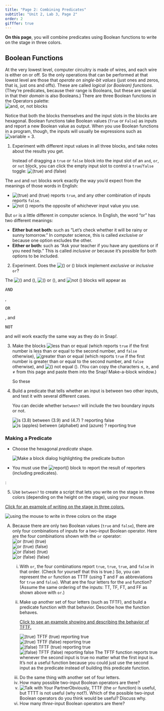 ```yaml
---
title: "Page 2: Combining Predicates"
subtitle: "Unit 2, Lab 3, Page 2"
order: 2
gifffer: true
---
```


::: learn
**On this page**, you will combine predicates using Boolean functions to write on the stage in three colors.
:::

## Boolean Functions

At the very lowest level, computer circuitry is made of wires, and each wire is either on or off. So the only operations that can be performed at that lowest level are those that <em>operate on single-bit values</em> (just ones and zeros, that is, just ons and offs). These are called <em>logical (or Boolean) functions</em>. (They're predicates, because their range is Booleans, but these are special in that their <em>domain</em> is also Booleans.) There are three Boolean functions in the Operators palette:<br /> <img src="/img/prog/Booleans.png" title="and, or, not blocks" alt="and, or, not blocks" class="ms-4"/><br />



Notice that both the blocks themselves and the input slots in the blocks are hexagonal. Boolean functions take Boolean values (`True` or `False`) as inputs and report a new Boolean value as output. When you use Boolean functions in a program, though, the inputs will usually be expressions such as <img src="/img/2-complexity/var=3.png" title="variable = 3" alt="variable = 3"/>.



::: forYouToDo

(@) Experiment with different input values in all three blocks, and take notes about the results you get.

    :::: endnote
    Instead of dragging a `true` or `false` block into the input slot of an `and`, `or`, or `not` block, you can click the empty input slot to control a `true`/`false` toggle: <img src="/img/2-complexity/true-and-false.png" title="(true) and (false)" alt="(true) and (false)" class="inline"/>
    ::::

:::

The `and` and `not` blocks work exactly the way you'd expect from the meanings of those words in English:

<ul>



<li><img src="/img/2-complexity/true-and-true.png" title="(true) and (true)" alt="(true) and (true)"/> reports `true`, and any other combination of inputs reports `false`.</li>



<li><img src="/img/blocks/not.png" title="not ()" alt="not ()"/> reports the opposite of whichever input value you use.</li>

</ul>



But `or` is a little different in computer science. In English, the word "or" has two different meanings:

<ul>

<li>**Either but not both:** such as "Let's check whether it will be rainy or sunny tomorrow." In computer science, this is called <em>exclusive or</em> because one option excludes the other.</li>

<li>**Either or both:** such as "Ask your teacher if you have any questions or if you need help." This is called <em>inclusive or</em> because it's possible for both options to be included.</li>

</ul>



::: forYouToDo

(@) Experiment. Does the <img src="/img/blocks/or.png" title="() or ()" alt="() or ()"/> block implement <em>exclusive</em> or <em>inclusive</em> `or`?

:::

::: examFullWidth


::: pseudop
The <img src="/img/blocks/and-full-size.png" title="() and ()" alt="() and ()"/>, <img src="/img/blocks/or.png" title="() or ()" alt="() or ()"/>, and <img src="/img/blocks/not.png" title="not ()" alt="not ()"/> blocks will appear as

```{=html}
<pre class="inline">AND</pre>
```
,

```{=html}
<pre class="inline">OR</pre>
```
, and

```{=html}
<pre class="inline">NOT</pre>
```
and will work exactly the same way as they do in Snap<em>!</em>.
:::
:::

::: forYouToDo
(@) Make the blocks <img src="/img/blocks/less-than-or-equal.png" title="less than or equal" alt="less than or equal" class="inline"/> (which reports `true` if the first number is less than or equal to the second number, and `false` otherwise), <img src="/img/blocks/greater-than-or-equal.png" title="greater than or equal" alt="greater than or equal" class="inline"/> (which reports `true` if the first number is greater than or equal to the second number, and `false` otherwise), and <img src="/img/2-complexity/not-equal.png" title="() not equal ()" alt="() not equal ()" class="inline"/>. (You can copy the characters ≤, ≥, and ≠ from this page and paste them into the Snap<i>!</i> Make-a-block window.)

    So these

(@) Build a predicate that tells whether an input is between two other inputs, and test it with several different cases.

    :::: sidenote
    You can decide whether `between?` will include the two boundary inputs or not.
    ::::

    <img src="/img/2-complexity/number-between-two-others(with-result-false).png" title="is (3.8) between (3.9) and (4.7) ? reporting false" alt="is (3.8) between (3.9) and (4.7) ? reporting false" class="ms-4"/> <img src="/img/2-complexity/word-between-two-others(with-result-true).png" title="is (apples) between (alphabet) and (azure) ? reporting true" alt="is (apples) between (alphabet) and (azure) ? reporting true" class="ms-4"/>

:::: narrower
### **Making a Predicate **

<ul>

<li>

Choose the hexagonal <em>predicate</em> shape.<br />

<img src="/img/2-complexity/make-predicate.png" title="Make a block dialog highlighting the predicate button" alt="Make a block dialog highlighting the predicate button" class="ms-4"/>

</li>

<li>You must use the <img src="/img/blocks/report.png" title="report()" alt="report()" class="py-0"/> block to report the result of reporters (including predicates).</li>

</ul>:
:::

<!--<img class="ms-4" data-gifffer="/img/2-complexity/defining-even-predicate.gif" alt="defining a predicate block" title="defining a predicate block" />-->

(@) Use `between?` to create a script that lets you write on the stage in three colors (depending on the height on the stage), using your mouse.

::: endnote
<a href="#hint-three-colors" data-bs-toggle="collapse" title="Click for an example of writing on the stage in three colors.">Click for an example of writing on the stage in three colors.</a>

::: {#hint-three-colors .collapse}
<img title="using the mouse to write in three colors on the stage" alt="using the mouse to write in three colors on the stage" class="ms-4" data-gifffer="/img/2-complexity/U2ImageVideoAddendum_img/tri-color-bjc.gif"/>
:::
:::

</li>

<!-- 
<li> Question 6

::: {.assessment-data type="multiplechoice" identifier="What's equivalent to num less than or equal to 23?" hasinlinefeedback="true" maxchoices="2" responseidentifier="ri1" shuffle="false"}
::: prompt
There's no built in ≤ block in Snap<em>!</em>. Suppose we wanted to build one. Which <em>**two**</em> of the following Boolean expressions are equivalent to the expression <img src="/img/2-complexity/num-le-23.png" title="num less than or equal to 23 predicate" alt="num less than or equal to 23 predicate" class="inline"/>?
:::

::: {.choice identifier="c1"}
::: text
<img src="/img/2-complexity/num-le-23-opt-1.png" title="(num &lt; 23) and (num = 23)" alt="(num &lt; 23) and (num = 23)" class="inline"/>
:::

::: feedback
Can <var>num</var> be both less than 23 and equal to 23 at the same time?
:::
:::

::: {.choice identifier="c2"}
::: text
<img src="/img/2-complexity/num-le-23-opt-2.png" title="(num &lt; 23) or (num = 23)" alt="(num &lt; 23) or (num = 23)" class="inline"/>
:::

::: feedback
Correct! This picture shows an expression that will report `true` if <var>num</var> is less than or equal to 23.
:::
:::

::: {.choice identifier="c3"}
::: text
23)" title="not (num \> 23)" /\>
:::

::: feedback
Correct! If <var>num</var> is **not** greater than 23, then it is either less than 23 or equal to 23.
:::
:::

::: {.choice identifier="c4"}
::: text
22)" title="not (num \> 22)" /\>
:::

::: feedback
Imagine that the value of <var>num</var> is 22.5. Will this expression and the expression given in the question report the same response?
:::
:::

::: {.responseDeclaration identifier="ri1"}
::: {.correctResponse identifier="c2"}
:::

::: {.correctResponse identifier="c3"}
:::
:::
:::

</li> -->

<!-- 
<li> Question 2

::: {.assessment-data type="multiplechoice" identifier="Which expression will report TRUE?" hasinlinefeedback="true" maxchoices="1" responseidentifier="ri2" shuffle="false"}
::: prompt
Which of the following expressions will report `true`?

<ol style="list-style:upper-roman;">

<li><img src="/img/6-computers/boolean-quiz-a.png" title="(T and F) and (not (T and F))" alt="(T and F) and (not (T and F))" class="inline"/></li>

<li><img src="/img/6-computers/boolean-quiz-b.png" title="(not (T or F)) or (T or F)" alt="(not (T or F)) or (T or F)" class="inline"/></li>

</ol>
:::

::: {.choice identifier="c1"}
::: text
I only
:::

::: feedback
:::
:::

::: {.choice identifier="c2"}
::: text
II only
:::

::: feedback
:::
:::

::: {.choice identifier="c3"}
::: text
I and II
:::

::: feedback
:::
:::

::: {.choice identifier="c4"}
::: text
Neither I nor II
:::

::: feedback
:::
:::

::: {.responseDeclaration identifier="ri2"}
::: {.correctResponse identifier="c2"}
:::
:::
:::

</li> -->

</ol>
:::

::: ifTime
<ol type="A">

<li>

Because there are only two Boolean values (`true` and `false`), there are only four combinations of inputs for a two-input Boolean operator. Here are the four combinations shown with the `or` operator:<br /> <img src="/img/2-complexity/or-t-t.png" alt="or (true) (true)" class="ms-4"/><br /> <img src="/img/2-complexity/or-t-f.png" alt="or (true) (false)" class="ms-4"/><br /> <img src="/img/2-complexity/or-f-t.png" alt="or (false) (true)" class="ms-4"/><br /> <img src="/img/2-complexity/or-f-f.png" alt="or (false) (false)" class="ms-4"/>

<ol style="list-style-type: lower-roman">

<li>With `or`, the four combinations report `true`, `true`, `true`, and `false` in that order. (Check for yourself that this is true.) So, you can represent the `or` function as TTTF (using T and F as abbreviations for `true` and `false`). What are the four letters for the `and` function? (Assume the same ordering of the inputs: TT, TF, FT, and FF as shown above with `or`.)</li>

<li>

Make up another set of four letters (such as TFTF), and build a predicate function with that behavior. Describe how the function behaves.

::: endnote
<a href="#hint-TFTF" data-bs-toggle="collapse" title="Click to see an example showing and describing the behavior of TFTF.">Click to see an example showing and describing the behavior of TFTF.</a>

::: {#hint-TFTF .collapse}
<img src="/img/2-complexity/TFTF-TT-reporting.png" title="(true) TFTF (true) reporting true" alt="(true) TFTF (true) reporting true" class="ms-4"/><br /> <img src="/img/2-complexity/TFTF-TF-reporting.png" title="(true) TFTF (false) reporting true" alt="(true) TFTF (false) reporting true" class="ms-4"/><br /> <img src="/img/2-complexity/TFTF-FT-reporting.png" title="(false) TFTF (true) reporting true" alt="(false) TFTF (true) reporting true" class="ms-4"/><br /> <img src="/img/2-complexity/TFTF-FF-reporting.png" title="(false) TFTF (false) reporting false" alt="(false) TFTF (false) reporting false" class="ms-4"/> The TFTF function reports true whenever the second input is true no matter what the first input is. It's not a useful function because you could just use the second input as the predicate instead of building this predicate function.
:::
:::

</li>

<li>Do the same thing with another set of four letters.</li>

<li>How many possible two-input Boolean operators are there?</li>

<li><img src="/img/icons/talk-with-your-partner.png" title="Talk with Your Partner" alt="Talk with Your Partner" class="inline"/>Obviously, TTTF (the `or` function) is useful, but TTTT is not useful (why not?). Which of the possible two-input Boolean operators do you think would be useful? Discuss why.</li>

<li>How many <em>three-</em>input Boolean operators are there?</li>

</ol>

</li>

</ol>
:::
